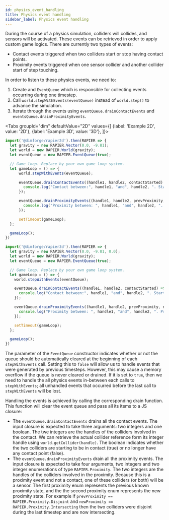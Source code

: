 ```yaml
---
id: physics_event_handling
title: Physics event handling
sidebar_label: Physics event handling
---
```



During the course of a physics simulation, colliders will collides, and sensors will be activated. These events can
be retrieved in order to apply custom game logics. There are currently two types of events:
- Contact events triggered when two colliders start or stop having contact points.
- Proximity events triggered when one sensor collider and another collider start of step touching.

In order to listen to these physics events, we need to:
1. Create and `EventQueue` which is responsible for collecting events occurring during one timestep.
2. Call `world.stepWithEvents(eventQueue)` instead of `world.step()` to advance the simulation.
3. Iterate through the events using `eventQueue.drainContactEvents` and `eventsQueue.drainProximityEvents`.


<Tabs
  groupId="dim"
  defaultValue="2D"
  values={[
    {label: 'Example 2D', value: '2D'},
    {label: 'Example 3D', value: '3D'},
  ]}>
  <TabItem value="2D">

```js
import('@dimforge/rapier2d').then(RAPIER => {
  let gravity = new RAPIER.Vector(0.0, -9.81);
  let world = new RAPIER.World(gravity);
  let eventQueue = new RAPIER.EventQueue(true);

  // Game loop. Replace by your own game loop system.
  let gameLoop = () => {
      world.stepWithEvents(eventQueue);

      eventQueue.drainContactEvents((handle1, handle2, contactStarted) => {
        console.log("Contact between:", handle1, "and", handle2, ". Started:", contactStarted);
      });

      eventQueue.drainProximityEvents((handle1, handle2, prevProximity, newProximity) => {
        console.log("Proximity between: ", handle1, "and", handle2, ". Previous proximity:", prevProximity, "new proximity: ", newProximity);
      });

      setTimeout(gameLoop);
  };

  gameLoop();
})
```

  </TabItem>
  <TabItem value="3D">

```js
import('@dimforge/rapier3d').then(RAPIER => {
  let gravity = new RAPIER.Vector(0.0, -9.81, 0.0);
  let world = new RAPIER.World(gravity);
  let eventQueue = new RAPIER.EventQueue(true);

  // Game loop. Replace by your own game loop system.
  let gameLoop = () => {
    world.stepWithEvents(eventQueue);

    eventQueue.drainContactEvents((handle1, handle2, contactStarted) => {
      console.log("Contact between:", handle1, "and", handle2, ". Started:", contactStarted);
    });

    eventQueue.drainProximityEvents((handle1, handle2, prevProximity, newProximity) => {
      console.log("Proximity between: ", handle1, "and", handle2, ". Previous proximity:", prevProximity, "new proximity: ", newProximity);
    });

    setTimeout(gameLoop);
  };

  gameLoop();
})
```

  </TabItem>
</Tabs>

The parameter of the `EventQueue` constructor indicates whether or not the queue should be automatically cleared at
the beginning of each `stepWithEvents` call. Setting this to `false` will allow us to handle events that were generated
by previous timesteps. However, this may cause a memory overflow if the queue is never cleared or drained. If it is
set to `true`, then we need to handle the all physics events in-between each calls to `stepWithEvents`; all unhandled
events that occurred before the last call to `stepWithEvents` will be lost.

Handling the events is achieved by calling the corresponding drain function. This function will clear the event queue
and pass all its items to a JS closure:
- The `eventQueue.drainContactEvents` drains all the contact events. The input closure is expected to take three arguments:
two integers and one boolean. The twe integers are the handles of the colliders involved in the contact. We can retrieve
the actual collider reference form its integer handle using `world.getCollider(handle)`. The boolean indicates whether the
two colliders are starting to be in contact (true) or no longer have any contact point (false).
- The `eventQueue.drainProximityEvents` drain all the proximity events. The input closure is expected to take four arguments,
two integers and two integer enumerations of type `RAPIER.Proximity`. The two integers are the handles of the colliders
involved in the proximity. Because this is a proximity event and not a contact, one of these colliders (or both) will be a sensor.
The first proximity enum represents the previous known proximity state, and the the second proximity enum represents the
new proximity state. For example if `prevProximity == RAPIER.Proximity.Disjoint` and `newProximity == RAPIER.Proximity.Intersecting`
then the two colliders were disjoint during the last timestep and are now intersecting.